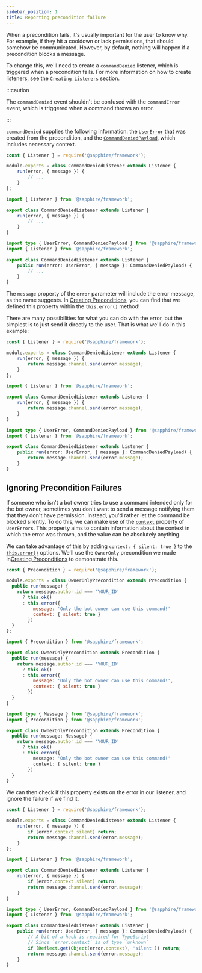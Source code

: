 ```yaml
---
sidebar_position: 1
title: Reporting precondition failure
---
```



When a precondition fails, it's usually important for the user to know why. For example, if they hit a cooldown or lack
permissions, that should somehow be communicated. However, by default, nothing will happen if a precondition blocks a message.

To change this, we'll need to create a `commandDenied` listener, which is triggered when a precondition
fails. For more information on how to create listeners, see the [`Creating Listeners`][listeners] section.

:::caution

The `commandDenied` event shouldn't be confused with the `commandError` event, which is triggered when a command throws
an error.

:::

`commandDenied` supplies the following information: the [`UserError`][error] that was created from the precondition,
and the [`CommandDeniedPayload`][payload], which includes necessary context.

<Tabs groupId="language-choice">
<TabItem value="javascript" label="JavaScript" default>

```javascript
const { Listener } = require('@sapphire/framework');

module.exports = class CommandDeniedListener extends Listener {
    run(error, { message }) {
        // ...
    }
};
```

</TabItem>
<TabItem value="ESM" label="ESM">

```javascript
import { Listener } from '@sapphire/framework';

export class CommandDeniedListener extends Listener {
    run(error, { message }) {
        // ...
    }
}
```

</TabItem>
<TabItem value="typescript" label="TypeScript">

```typescript
import type { UserError, CommandDeniedPayload } from '@sapphire/framework';
import { Listener } from '@sapphire/framework';

export class CommandDeniedListener extends Listener {
    public run(error: UserError, { message }: CommandDeniedPayload) {
        // ...
    }
}
```

</TabItem>
</Tabs>

The `message` property of the `error` parameter will include the error message, as the name suggests.
In [Creating Preconditions][creating-preconditions], you can find that we defined this property
within the `this.error()` method!

There are many possibilities for what you can do with the error, but the simplest is to just send it directly to the user.
That is what we'll do in this example:

<Tabs groupId="language-choice">
<TabItem value="javascript" label="JavaScript" default>

```javascript {5}
const { Listener } = require('@sapphire/framework');

module.exports = class CommandDeniedListener extends Listener {
    run(error, { message }) {
        return message.channel.send(error.message);
    }
};
```

</TabItem>
<TabItem value="ESM" label="ESM">

```javascript {5}
import { Listener } from '@sapphire/framework';

export class CommandDeniedListener extends Listener {
    run(error, { message }) {
        return message.channel.send(error.message);
    }
}
```

</TabItem>
<TabItem value="typescript" label="TypeScript">

```typescript {6}
import type { UserError, CommandDeniedPayload } from '@sapphire/framework';
import { Listener } from '@sapphire/framework';

export class CommandDeniedListener extends Listener {
    public run(error: UserError, { message }: CommandDeniedPayload) {
        return message.channel.send(error.message);
    }
}
```

</TabItem>
</Tabs>

## Ignoring Precondition Failures

If someone who isn't a bot owner tries to use a command intended only for the bot owner, sometimes you don't want to
send a message notifying them that they don't have permission. Instead, you'd rather let the command be blocked silently.
To do this, we can make use of the [`context`][context] property of `UserError`s. This property aims to contain information
about the context in which the error was thrown, and the value can be absolutely anything.

We can take advantage of this by adding `context: { silent: true }` to the [`this.error()`][preconditionError] options.
We'll use the `OwnerOnly` precondition we made in[Creating Preconditions][creating-preconditions] to demonstrate this.

<Tabs groupId="language-choice">
<TabItem value="javascript" label="JavaScript" default>

```javascript {9}
const { Precondition } = require('@sapphire/framework');

module.exports = class OwnerOnlyPrecondition extends Precondition {
  public run(message) {
    return message.author.id === 'YOUR_ID'
      ? this.ok()
      : this.error({ 
          message: 'Only the bot owner can use this command!' 
          context: { silent: true }
        })
  }
};
```

</TabItem>
<TabItem value="ESM" label="ESM">

```javascript {9}
import { Precondition } from '@sapphire/framework';

export class OwnerOnlyPrecondition extends Precondition {
  public run(message) {
    return message.author.id === 'YOUR_ID'
      ? this.ok()
      : this.error({ 
          message: 'Only the bot owner can use this command!',
          context: { silent: true }
        })
  }
}
```

</TabItem>
<TabItem value="typescript" label="TypeScript">

```typescript {10}
import type { Message } from '@sapphire/framework';
import { Precondition } from '@sapphire/framework';

export class OwnerOnlyPrecondition extends Precondition {
  public run(message: Message) {
    return message.author.id === 'YOUR_ID'
      ? this.ok()
      : this.error({ 
          message: 'Only the bot owner can use this command!'
          context: { silent: true }
        })
  }
}
```
</TabItem>
</Tabs>

We can then check if this property exists on the error in our listener, and ignore the failure if we find it.

<Tabs groupId="language-choice">
<TabItem value="javascript" label="JavaScript" default>

```javascript {5}
const { Listener } = require('@sapphire/framework');

module.exports = class CommandDeniedListener extends Listener {
    run(error, { message }) {
        if (error.context.silent) return;
        return message.channel.send(error.message);
    }
};
```

</TabItem>
<TabItem value="ESM" label="ESM">

```javascript {5}
import { Listener } from '@sapphire/framework';

export class CommandDeniedListener extends Listener {
    run(error, { message }) {
        if (error.context.silent) return;
        return message.channel.send(error.message);
    }
}
```

</TabItem>
<TabItem value="typescript" label="TypeScript">

```typescript {8}
import type { UserError, CommandDeniedPayload } from '@sapphire/framework';
import { Listener } from '@sapphire/framework';

export class CommandDeniedListener extends Listener {
    public run(error: UserError, { message }: CommandDeniedPayload) {
        // A bit of a hack is required for TypeScript
        // Since `error.context` is of type `unknown`
		if (Reflect.get(Object(error.context), 'silent')) return;
        return message.channel.send(error.message);
    }
}
```

</TabItem>
</Tabs>

[listeners]: ../listeners/creating-your-own-listeners
[error]: ../../Documentation/api-framework/classes/UserError
[payload]: ../../Documentation/api-framework/interfaces/CommandDeniedPayload
[context]: ../../Documentation/api-framework/classes/UserError#context
[preconditionError]: ../../Documentation/api-framework/classes/Precondition#error
[creating-preconditions]: ./creating-your-own-preconditions
